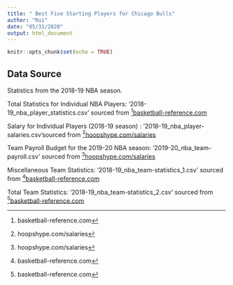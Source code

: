 ```yaml
---
title: " Best Five Starting Players for Chicago Bulls"
author: "Rui"
date: "05/31/2020"
output: html_document
---
```


```r
knitr::opts_chunk$set(echo = TRUE)
```

## Data Source
Statistics from the 2018-19 NBA season.
  
Total Statistics for Individual NBA Players: '2018-19_nba_player_statistics.csv'  sourced from ^[basketball-reference.com][basketball-reference.com](https://www.basketball-reference.com/leagues/NBA_2019_totals.html)

Salary for Individual Players (2018-19 season) : '2018-19_nba_player-salaries.csv'sourced from ^[hoopshype.com/salaries][hoopshype.com/salaries](https://hoopshype.com/salaries/)

Team Payroll Budget for the 2019-20 NBA season: '2019-20_nba_team-payroll.csv' sourced from ^[hoopshype.com/salaries][hoopshype.com/salaries](https://hoopshype.com/salaries/)

Miscellaneous Team Statistics: '2018-19_nba_team-statistics_1.csv' sourced from ^[basketball-reference.com][basketball-reference.com](https://www.basketball-reference.com/leagues/NBA_2019.html)

Total Team Statistics: '2018-19_nba_team-statistics_2.csv' sourced from ^[basketball-reference.com][basketball-reference.com](https://www.basketball-reference.com/leagues/NBA_2019.html)

